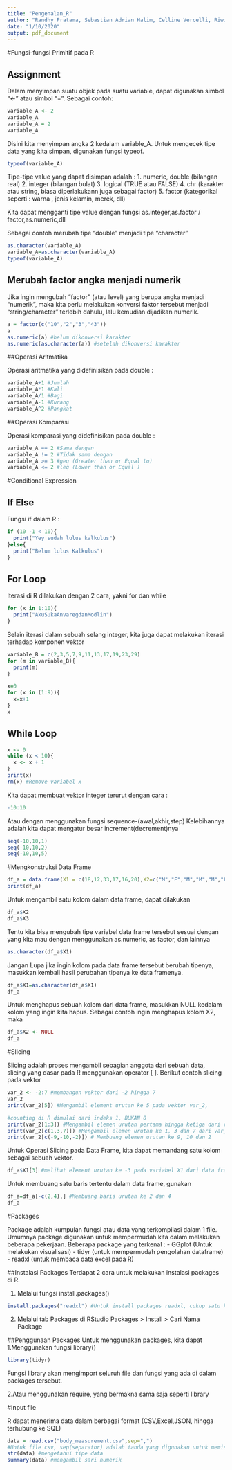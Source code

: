 ---
title: "Pengenalan_R"
author: "Randhy Pratama, Sebastian Adrian Halim, Celline Vercelli, Riwie Siregar"
date: "1/10/2020"
output: pdf_document
---


#Fungsi-fungsi Primitif pada R

## Assignment

Dalam menyimpan suatu objek pada suatu variable, dapat digunakan simbol "<-" atau simbol "=". 
Sebagai contoh:
```{r}
variable_A <- 2
variable_A
variable_A = 2
variable_A
```

Disini kita menyimpan angka 2 kedalam variable_A.
Untuk mengecek tipe data yang kita simpan, digunakan fungsi typeof.

```{r}
typeof(variable_A)
```
Tipe-tipe value yang dapat disimpan adalah :
1. numeric, double (bilangan real)
2. integer (bilangan bulat)
3. logical (TRUE atau FALSE)
4. chr (karakter atau string, biasa diperlakukann juga sebagai factor)
5. factor (kategorikal seperti : warna , jenis kelamin, merek, dll)

Kita dapat mengganti tipe value dengan fungsi as.integer,as.factor / factor,as.numeric,dll

Sebagai contoh merubah tipe "double" menjadi tipe "character"

```{r}
as.character(variable_A)
variable_A=as.character(variable_A)
typeof(variable_A)
```

## Merubah factor angka menjadi numerik
Jika ingin mengubah "factor" (atau level) yang berupa angka menjadi "numerik", maka kita perlu melakukan konversi faktor tersebut menjadi "string/character" terlebih dahulu, lalu kemudian dijadikan numerik.

```{r}
a = factor(c("10","2","3","43"))
a
as.numeric(a) #belum dikonversi karakter
as.numeric(as.character(a)) #setelah dikonversi karakter
```


##Operasi Aritmatika

Operasi aritmatika yang didefinisikan pada double :
```{r}
variable_A+1 #Jumlah
variable_A*1 #Kali
variable_A/1 #Bagi
variable_A-1 #Kurang
variable_A^2 #Pangkat
```

##Operasi Komparasi

Operasi komparasi yang didefinisikan pada double :
```{r}
variable_A == 2 #Sama dengan
variable_A != 2 #Tidak sama dengan
variable_A >= 3 #geq (Greater than or Equal to)
variable_A <= 2 #leq (Lower than or Equal )
```

#Conditional Expression

## If Else

Fungsi if dalam R :
```{r}
if (10 -1 < 10){
  print("Yey sudah lulus kalkulus")
}else{
  print("Belum lulus Kalkulus")
}
```

## For Loop

Iterasi di R dilakukan dengan 2 cara, yakni for dan while
```{r}
for (x in 1:10){
  print("AkuSukaAnvaregdanModlin")
}
```

Selain iterasi dalam sebuah selang integer, kita juga dapat melakukan iterasi terhadap komponen vektor
```{r}
variable_B = c(2,3,5,7,9,11,13,17,19,23,29)
for (m in variable_B){
  print(m)
}
```

```{r}
x=0
for (x in (1:9)){
  x=x+1
}
x

```

## While Loop

```{r}
x <- 0
while (x < 10){
  x <- x + 1
}
print(x)
rm(x) #Remove variabel x
```

Kita dapat membuat vektor integer terurut dengan cara :
```{r}
-10:10
```
Atau dengan menggunakan fungsi sequence-(awal,akhir,step)
Kelebihannya adalah kita dapat mengatur besar increment(decrement)nya
```{r}
seq(-10,10,1)
seq(-10,10,2)
seq(-10,10,5)
```


#Mengkonstruksi Data Frame
```{r}
df_a = data.frame(X1 = c(18,12,33,17,16,20),X2=c("M","F","M","M","M","F"),X3 = c(1,1,0,0,1,0))
print(df_a)
```

Untuk mengambil satu kolom dalam data frame, dapat dilakukan
```{r}
df_a$X2
df_a$X3
```

Tentu kita bisa mengubah tipe variabel data frame tersebut sesuai dengan yang kita mau dengan menggunakan as.numeric, as factor, dan lainnya
```{r}
as.character(df_a$X1)
```
Jangan Lupa jika ingin kolom pada data frame tersebut berubah tipenya, masukkan kembali hasil perubahan tipenya ke data framenya.
```{r}
df_a$X1=as.character(df_a$X1)
df_a
```

Untuk menghapus sebuah kolom dari data frame, masukkan NULL kedalam kolom yang ingin kita hapus.
Sebagai contoh ingin menghapus kolom X2, maka
```{r}
df_a$X2 <- NULL
df_a
```

#Slicing 

Slicing adalah proses mengambil sebagian anggota dari sebuah data, slicing yang dasar pada R menggunakan operator [ ].
Berikut contoh slicing pada vektor
```{r}
var_2 <- -2:7 #membangun vektor dari -2 hingga 7
var_2
print(var_2[5]) #Mengambil element urutan ke 5 pada vektor var_2, 

#counting di R dimulai dari indeks 1, BUKAN 0
print(var_2[1:3]) #Mengambil elemen urutan pertama hingga ketiga dari vektor var_2
print(var_2[c(1,3,7)]) #Mengambil elemen urutan ke 1, 3 dan 7 dari var_2
print(var_2[c(-9,-10,-2)]) # Membuang elemen urutan ke 9, 10 dan 2
```

Untuk Operasi Slicing pada Data Frame, kita dapat memandang satu kolom sebagai sebuah vektor.
```{r}
df_a$X1[3] #melihat element urutan ke -3 pada variabel X1 dari data frame df_a
```
Untuk membuang satu baris tertentu dalam data frame, gunakan
```{r}
df_a=df_a[-c(2,4),] #Membuang baris urutan ke 2 dan 4
df_a
```


#Packages

Package adalah kumpulan fungsi atau data yang terkompilasi dalam 1 file.
Umumnya package digunakan untuk mempermudah 
kita dalam melakukan beberapa pekerjaan.
Beberapa package yang terkenal : 
- GGplot (Untuk melakukan visualisasi)
- tidyr (untuk mempermudah pengolahan dataframe)
- readxl (untuk membaca data excel pada R)

##Instalasi Packages
Terdapat 2 cara untuk melakukan instalasi packages di R. 

1. Melalui fungsi install.packages()
```{r,eval=F}
install.packages("readxl") #Untuk install packages readxl, cukup satu kali dijalankan
```

2. Melalui tab Packages di RStudio
Packages > Install > Cari Nama Package

##Penggunaan Packages
Untuk menggunakan packages, kita dapat 
1.Menggunakan fungsi library()
```{r}
library(tidyr)
```
Fungsi library akan mengimport seluruh file dan fungsi yang ada di dalam packages tersebut.

2.Atau menggunakan require, yang bermakna sama saja seperti library

#Input file

R dapat menerima data dalam berbagai format (CSV,Excel,JSON, hingga terhubung ke SQL)
```{r}
data = read.csv("body_measurement.csv",sep=",") 
#Untuk file csv, sep(separator) adalah tanda yang digunakan untuk memisahkan tiap cell dalam data
str(data) #mengetahui tipe data
summary(data) #mengambil sari numerik
```
